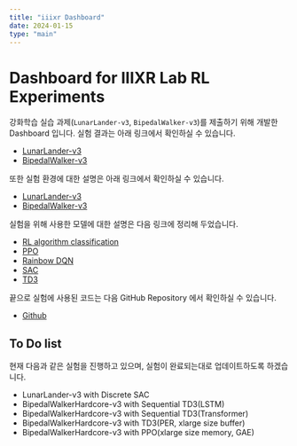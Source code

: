 ```yaml
---
title: "iiixr Dashboard"
date: 2024-01-15
type: "main"
---
```


# Dashboard for IIIXR Lab RL Experiments

강화학습 실습 과제(`LunarLander-v3`, `BipedalWalker-v3`)를 제출하기 위해 개발한 Dashboard 입니다. 실험 결과는 아래 링크에서 확인하실 수 있습니다.

- [LunarLander-v3](<./content/lunarlander-v3-exp>)
- [BipedalWalker-v3](./content/bipedalwalker-v3-exp)

또한 실험 환경에 대한 설명은 아래 링크에서 확인하실 수 있습니다.

- [LunarLander-v3](<./content/lunarlander>)
- [BipedalWalker-v3](./content/bipedalwalker)


실험을 위해 사용한 모델에 대한 설명은 다음 링크에 정리해 두었습니다.

- [RL algorithm classification](<./content/methods>)
- [PPO](<./content/ppo>)
- [Rainbow DQN](<./content/rainbow_dqn>)
- [SAC](<./content/sac>)
- [TD3](<./content/td3>)

끝으로 실험에 사용된 코드는 다음 GitHub Repository 에서 확인하실 수 있습니다.

- [Github](<https://github.com/enfow/iiixr/tree/main/trainer>)

## To Do list

현재 다음과 같은 실험을 진행하고 있으며, 실험이 완료되는대로 업데이트하도록 하겠습니다.

- LunarLander-v3 with Discrete SAC
- BipedalWalkerHardcore-v3 with Sequential TD3(LSTM)
- BipedalWalkerHardcore-v3 with Sequential TD3(Transformer)
- BipedalWalkerHardcore-v3 with TD3(PER, xlarge size buffer)
- BipedalWalkerHardcore-v3 with PPO(xlarge size memory, GAE)
